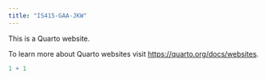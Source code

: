 ```yaml
---
title: "IS415-GAA-JKW"
---
```


This is a Quarto website.

To learn more about Quarto websites visit <https://quarto.org/docs/websites>.

```r
1 + 1
```
